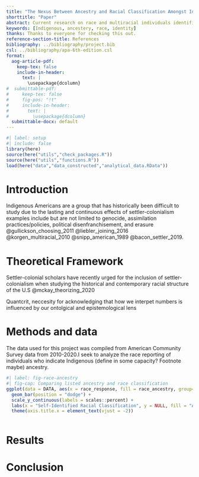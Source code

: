 ```yaml
---
title: "The Nexus Between Ancestry and Racial Classification Amongst Indigenous Americans"
shorttitle: "Paper"
abstract: Current research on race and multiracial individuals identifies that Indigenous racial identity is particularly fluid and often contested. Utilizing a settler-colonial theoretical framework, this research project aims to create a better understanding of Indigenous identity and answer how ancestry influences racial “decision-making” for Indigenous Americans. By leveraging census data from 2010-2020, the intricate relationship between individuals reported ancestry and their self-identified racial classification is investigated by employing various statistical analysis techniques to discern patterns, trends, and discrepancies in how these individuals perceive their ancestral heritage and racial identity.
keywords: [Indigenous, ancestery, race, identity]
thanks: Thanks to everyone for checking this out.
reference-section-title: References
bibliography: ../bibliography/project.bib
csl: ../bibliography/apa-6th-edition.csl
format:
  aog-article-pdf:
    keep-tex: false
    include-in-header: 
      text: |
        \usepackage{dcolumn}
#  submittable-pdf:
#     keep-tex: false
#     fig-pos: "!t"
#     include-in-header: 
#       text: |
#         \usepackage{dcolumn}
  submittable-docx: default
---
```


```r
#| label: setup
#| include: false
library(here)
source(here("utils","check_packages.R"))
source(here("utils","functions.R"))
load(here("data","data_constructed","analytical_data.RData"))
```

# Introduction

Indigenous Americans are a group that has historically been difficult to study due to the lasting and continuous effects of settler-colonialism examples include but are not limited to genocide, assimilation practices/policies, political disenfranchisement, and erasure @gullickson_choosing_2011 @liebler_joining_2016 @korgen_multiracial_2010 @snipp_american_1989 @bacon_settler_2019.

# Theoretical Framework

Settler-colonial scholars have recently urged for the inclusion of settler-colonialism when studying the historical and contemporary racial structure of the U.S @mckay_theorizing_2020

Quantcrit, neccesity for acknowledging that how we interpet numbers is influenced by our ontolgical and epistemological lens

# Methods and data

The data used for this project was compiled from American Community Survey data from 2010-2020.I seek to analyze the race reporting of individuals who indicate Indigenous (define in some capacity? Footnote maybe) ancestry. 

```r
#| label: fig-race-ancestry
#| fig-cap: Comparing listed ancestry and race classification
ggplot(data = DATA, aes(x = race_response, fill = race_ancestry, group=race_ancestry, y=after_stat(prop))) + 
  geom_bar(position = "dodge") +
  scale_y_continuous(labels = scales::percent) +
  labs(x = "Self-Identified Racial Classification", y = NULL, fill = "Ancestry")+
  theme(axis.title.x = element_text(vjust = -2))
```

```r
```

# Results


# Conclusion
